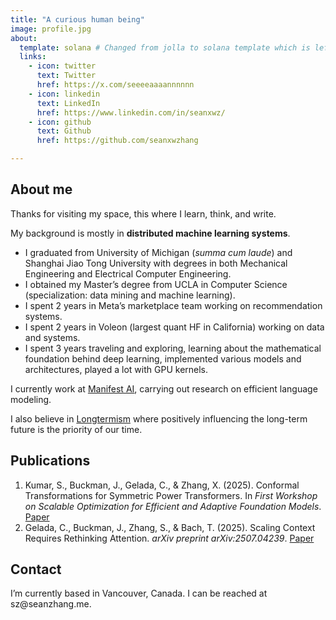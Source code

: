 ```yaml
---
title: "A curious human being"
image: profile.jpg
about:
  template: solana # Changed from jolla to solana template which is left-aligned
  links:
    - icon: twitter
      text: Twitter
      href: https://x.com/seeeeaaaannnnnn
    - icon: linkedin
      text: LinkedIn
      href: https://www.linkedin.com/in/seanxwz/
    - icon: github
      text: Github
      href: https://github.com/seanxwzhang

---
```


## About me
Thanks for visiting my space, this where I learn, think, and write. 

My background is mostly in **distributed machine learning systems**. 

* I graduated from University of Michigan (*summa cum laude*) and Shanghai Jiao Tong University with degrees in both Mechanical Engineering and Electrical Computer Engineering.
* I obtained my Master's degree from UCLA in Computer Science (specialization: data mining and machine learning).
* I spent 2 years in Meta's marketplace team working on recommendation systems.
* I spent 2 years in Voleon (largest quant HF in California) working on data and systems.
* I spent 3 years traveling and exploring, learning about the mathematical foundation behind deep learning, implemented various models and architectures, played a lot with GPU kernels.

I currently work at [Manifest AI](https://manifestai.com/), carrying out research on efficient language modeling.

I also believe in [Longtermism](https://en.wikipedia.org/wiki/Longtermism) where positively influencing the long-term future is the priority of our time. 

## Publications

1. Kumar, S., Buckman, J., Gelada, C., & Zhang, X. (2025). Conformal Transformations for Symmetric Power Transformers. In *First Workshop on Scalable Optimization for Efficient and Adaptive Foundation Models*. [Paper](https://openreview.net/forum?id=PiUgK03Tqd)
2. Gelada, C., Buckman, J., Zhang, S., & Bach, T. (2025). Scaling Context Requires Rethinking Attention. *arXiv preprint arXiv:2507.04239*. [Paper](https://arxiv.org/abs/2507.04239)

## Contact
I'm currently based in Vancouver, Canada. I can be reached at sz@seanzhang.me.